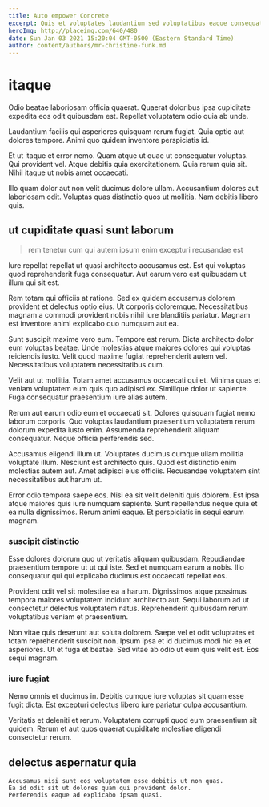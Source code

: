 ```yaml
---
title: Auto empower Concrete
excerpt: Quis et voluptates laudantium sed voluptatibus eaque consequatur possimus et. Facilis enim consequatur id voluptatem corporis minima itaque et praesentium. Itaque eum magni provident pariatur.
heroImg: http://placeimg.com/640/480
date: Sun Jan 03 2021 15:20:04 GMT-0500 (Eastern Standard Time)
author: content/authors/mr-christine-funk.md
---
```

# itaque

Odio beatae laboriosam officia quaerat. Quaerat doloribus ipsa cupiditate expedita eos odit quibusdam est. Repellat voluptatem odio quia ab unde.
  
Laudantium facilis qui asperiores quisquam rerum fugiat. Quia optio aut dolores tempore. Animi quo quidem inventore perspiciatis id.
  
Et ut itaque et error nemo. Quam atque ut quae ut consequatur voluptas. Qui provident vel. Atque debitis quia exercitationem. Quia rerum quia sit. Nihil itaque ut nobis amet occaecati.
  
Illo quam dolor aut non velit ducimus dolore ullam. Accusantium dolores aut laboriosam odit. Voluptas quas distinctio quos ut mollitia. Nam debitis libero quis.

## ut cupiditate quasi sunt laborum

> rem tenetur cum qui autem ipsum enim excepturi recusandae est

Iure repellat repellat ut quasi architecto accusamus est. Est qui voluptas quod reprehenderit fuga consequatur. Aut earum vero est quibusdam ut illum qui sit est.
  
Rem totam qui officiis at ratione. Sed ex quidem accusamus dolorem provident et delectus optio eius. Ut corporis doloremque. Necessitatibus magnam a commodi provident nobis nihil iure blanditiis pariatur. Magnam est inventore animi explicabo quo numquam aut ea.
  
Sunt suscipit maxime vero eum. Tempore est rerum. Dicta architecto dolor eum voluptas beatae. Unde molestias atque maiores dolores qui voluptas reiciendis iusto. Velit quod maxime fugiat reprehenderit autem vel. Necessitatibus voluptatem necessitatibus cum.
  
Velit aut ut mollitia. Totam amet accusamus occaecati qui et. Minima quas et veniam voluptatem eum quis quo adipisci ex. Similique dolor ut sapiente. Fuga consequatur praesentium iure alias autem.
  
Rerum aut earum odio eum et occaecati sit. Dolores quisquam fugiat nemo laborum corporis. Quo voluptas laudantium praesentium voluptatem rerum dolorum expedita iusto enim. Assumenda reprehenderit aliquam consequatur. Neque officia perferendis sed.
  
Accusamus eligendi illum ut. Voluptates ducimus cumque ullam mollitia voluptate illum. Nesciunt est architecto quis. Quod est distinctio enim molestias autem aut. Amet adipisci eius officiis. Recusandae voluptatem sint necessitatibus aut harum ut.
  
Error odio tempora saepe eos. Nisi ea sit velit deleniti quis dolorem. Est ipsa atque maiores quis iure numquam sapiente. Sunt repellendus neque quia et ea nulla dignissimos. Rerum animi eaque. Et perspiciatis in sequi earum magnam.

### suscipit distinctio

Esse dolores dolorum quo ut veritatis aliquam quibusdam. Repudiandae praesentium tempore ut ut qui iste. Sed et numquam earum a nobis. Illo consequatur qui qui explicabo ducimus est occaecati repellat eos.
  
Provident odit vel sit molestiae ea a harum. Dignissimos atque possimus tempora maiores voluptatem incidunt architecto aut. Sequi laborum ad ut consectetur delectus voluptatem natus. Reprehenderit quibusdam rerum voluptatibus veniam et praesentium.
  
Non vitae quis deserunt aut soluta dolorem. Saepe vel et odit voluptates et totam reprehenderit suscipit non. Ipsum ipsa et id ducimus modi hic ea et asperiores. Ut et fuga et beatae. Sed vitae ab odio ut eum quis velit est. Eos sequi magnam.

### iure fugiat

Nemo omnis et ducimus in. Debitis cumque iure voluptas sit quam esse fugit dicta. Est excepturi delectus libero iure pariatur culpa accusantium.
  
Veritatis et deleniti et rerum. Voluptatem corrupti quod eum praesentium sit quidem. Rerum et aut quos quaerat cupiditate molestiae eligendi consectetur rerum.

## delectus aspernatur quia

```text
Accusamus nisi sunt eos voluptatem esse debitis ut non quas.
Ea id odit sit ut dolores quam qui provident dolor.
Perferendis eaque ad explicabo ipsam quasi.
```

